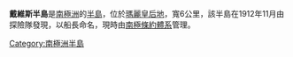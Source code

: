 '''戴維斯半島'''是[[南極洲|南極洲]]的[[半島|半島]]，位於[[瑪麗皇后地|瑪麗皇后地]]，寬6公里，該半島在1912年11月由探險隊發現，以船長命名，現時由[[南極條約體系|南極條約體系]]管理。

{{coord|66|35|S|98|47|E|source:GNIS|display=title}}

{{Antarctica-geo-stub}}
[[Category:南極洲半島|Category:南極洲半島]]